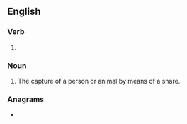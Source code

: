 ==English==

===Verb===
{{head|en|present participle}}

# {{present participle of|snare|lang=en|nocat=1}}

===Noun===
{{en-noun}}

# The capture of a person or animal by means of a snare.

===Anagrams===
* {{anagrams|en|a=aginnrs|granins}}